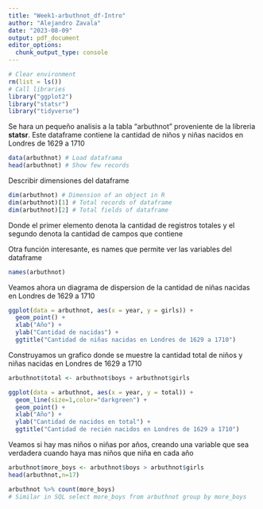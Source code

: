 ```yaml
---
title: "Week1-arbuthnot_df-Intro"
author: "Alejandro Zavala"
date: "2023-08-09"
output: pdf_document
editor_options: 
  chunk_output_type: console
---
```



```r
# Clear environment
rm(list = ls())
# Call libraries
library("ggplot2")
library("statsr")
library("tidyverse")
```

Se hara un pequeño analisis a la tabla "arbuthnot" proveniente de la libreria **statsr**.
Este dataframe contiene la cantidad de niños y niñas nacidos en Londres de 1629 a 1710

```r
data(arbuthnot) # Load dataframa
head(arbuthnot) # Show few records
```

Describir dimensiones del dataframe

```r
dim(arbuthnot) # Dimension of an object in R
dim(arbuthnot)[1] # Total records of dataframe
dim(arbuthnot)[2] # Total fields of dataframe
```

Donde el primer elemento denota la cantidad de registros totales y el segundo denota la cantidad de campos que contiene

Otra función interesante, es names que permite ver las variables del dataframe

```r
names(arbuthnot)
```

Veamos ahora un diagrama de dispersion de la cantidad de niñas nacidas en Londres de 1629 a 1710

```r
ggplot(data = arbuthnot, aes(x = year, y = girls)) +
  geom_point() +
  xlab("Año") +
  ylab("Cantidad de nacidas") +
  ggtitle("Cantidad de niñas nacidas en Londres de 1629 a 1710")
```

Construyamos un grafico donde se muestre la cantidad total de niños y niñas nacidas en Londres de 1629 a 1710

```r
arbuthnot$total <- arbuthnot$boys + arbuthnot$girls

ggplot(data = arbuthnot, aes(x = year, y = total)) +
  geom_line(size=1,color="darkgreen") +
  geom_point() +
  xlab("Año") +
  ylab("Cantidad de nacidos en total") +
  ggtitle("Cantidad de recién nacidos en Londres de 1629 a 1710")
```

Veamos si hay mas niños o niñas por años, creando una variable que sea verdadera cuando haya mas niños que niña en cada año

```r
arbuthnot$more_boys <- arbuthnot$boys > arbuthnot$girls
head(arbuthnot,n=17)

arbuthnot %>% count(more_boys)
# Similar in SQL select more_boys from arbuthnot group by more_boys
```